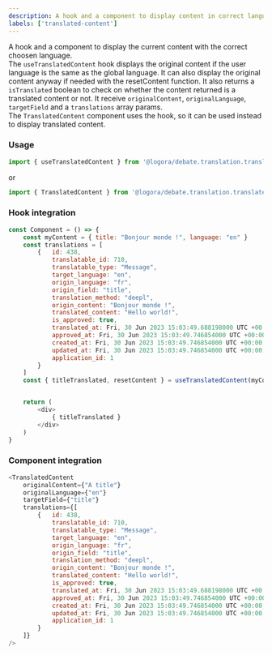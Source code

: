 ```yaml
---
description: A hook and a component to display content in correct language.
labels: ['translated-content']
---
```


A hook and a component to display the current content with the correct choosen language.  
The `useTranslatedContent` hook displays the original content if the user language is the same as the global language.
It can also display the original content anyway if needed with the resetContent function.
It also returns a `isTranslated` boolean to check on whether the content returned is a translated content or not.
It receive `originalContent`, `originalLanguage`, `targetField` and a `translations` array params.  
The `TranslatedContent` component uses the hook, so it can be used instead to display translated content.

### Usage
```js
import { useTranslatedContent } from '@logora/debate.translation.translated_content';
```
or
```js
import { TranslatedContent } from '@logora/debate.translation.translated_content';
```

### Hook integration
```js
const Component = () => {
    const myContent = { title: "Bonjour monde !", language: "en" }
    const translations = [
        {   id: 438,                               
            translatable_id: 710,                  
            translatable_type: "Message",          
            target_language: "en",
            origin_language: "fr",
            origin_field: "title",
            translation_method: "deepl",
            origin_content: "Bonjour monde !",
            translated_content: "Hello world!",
            is_approved: true,
            translated_at: Fri, 30 Jun 2023 15:03:49.688198000 UTC +00:00,
            approved_at: Fri, 30 Jun 2023 15:03:49.746854000 UTC +00:00,
            created_at: Fri, 30 Jun 2023 15:03:49.746854000 UTC +00:00,
            updated_at: Fri, 30 Jun 2023 15:03:49.746854000 UTC +00:00,
            application_id: 1
        }
    ]
    const { titleTranslated, resetContent } = useTranslatedContent(myContent.content, myContent.language, "title", translations);


	return (
        <div>
            { titleTranslated }
        </div>
    )
}
```

### Component integration
```js
<TranslatedContent
    originalContent={"A title"}
    originalLanguage={"en"}
    targetField={"title"}
    translations={[
        {   id: 438,                               
            translatable_id: 710,                  
            translatable_type: "Message",          
            target_language: "en",
            origin_language: "fr",
            origin_field: "title",
            translation_method: "deepl",
            origin_content: "Bonjour monde !",
            translated_content: "Hello world!",
            is_approved: true,
            translated_at: Fri, 30 Jun 2023 15:03:49.688198000 UTC +00:00,
            approved_at: Fri, 30 Jun 2023 15:03:49.746854000 UTC +00:00,
            created_at: Fri, 30 Jun 2023 15:03:49.746854000 UTC +00:00,
            updated_at: Fri, 30 Jun 2023 15:03:49.746854000 UTC +00:00,
            application_id: 1
        }
    ]}
/>
```